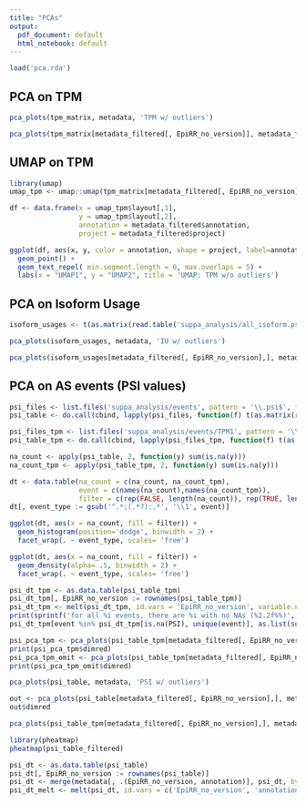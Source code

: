 ```yaml
---
title: "PCAs"
output: 
  pdf_document: default
  html_notebook: default
---
```


```r
load('pca.rda')
```


## PCA on TPM

```r
pca_plots(tpm_matrix, metadata, 'TPM w/ outliers')
```

```r

pca_plots(tpm_matrix[metadata_filtered[, EpiRR_no_version]], metadata_filtered, 'TPM w/o outliers')
```

## UMAP on TPM

```r
library(umap)
umap_tpm <- umap::umap(tpm_matrix[metadata_filtered[, EpiRR_no_version]])

df <- data.frame(x = umap_tpm$layout[,1],
                 y = umap_tpm$layout[,2],
                 annotation = metadata_filtered$annotation,
                 project = metadata_filtered$project)

ggplot(df, aes(x, y, color = annotation, shape = project, label=annotation)) +
  geom_point() +
  geom_text_repel( min.segment.length = 0, max.overlaps = 5) +
  labs(x = "UMAP1", y = "UMAP2", title = 'UMAP: TPM w/o outliers')
```

## PCA on Isoform Usage

```r
isoform_usages <- t(as.matrix(read.table('suppa_analysis/all_isoform.psi', header=TRUE, sep="\t")))

pca_plots(isoform_usages, metadata, 'IU w/ outliers')
```

```r
pca_plots(isoform_usages[metadata_filtered[, EpiRR_no_version],], metadata_filtered, 'IU w/o outliers')
```

## PCA on AS events (PSI values)

```r
psi_files <- list.files('suppa_analysis/events', pattern = '\\.psi$', full.names = TRUE)
psi_table <- do.call(cbind, lapply(psi_files, function(f) t(as.matrix(read.table(f, header=TRUE, sep="\t")))))

psi_files_tpm <- list.files('suppa_analysis/events/TPM1', pattern = '\\.psi$', full.names = TRUE)
psi_table_tpm <- do.call(cbind, lapply(psi_files_tpm, function(f) t(as.matrix(read.table(f, header=TRUE, sep="\t")))))
```

```r
na_count <- apply(psi_table, 2, function(y) sum(is.na(y)))
na_count_tpm <- apply(psi_table_tpm, 2, function(y) sum(is.na(y)))

dt <- data.table(na_count = c(na_count, na_count_tpm),
                 event = c(names(na_count),names(na_count_tpm)),
                 filter = c(rep(FALSE, length(na_count)), rep(TRUE, length(na_count))))
dt[, event_type := gsub('^.*;(.*?):.*', '\\1', event)]

ggplot(dt, aes(x = na_count, fill = filter)) + 
  geom_histogram(position='dodge', binwidth = 2) +
  facet_wrap(. ~ event_type, scales= 'free')

ggplot(dt, aes(x = na_count, fill = filter)) + 
  geom_density(alpha= .5, binwidth = 2) +
  facet_wrap(. ~ event_type, scales= 'free')
```

```r
psi_dt_tpm <- as.data.table(psi_table_tpm)
psi_dt_tpm[, EpiRR_no_version := rownames(psi_table_tpm)]
psi_dt_tpm <- melt(psi_dt_tpm, id.vars = 'EpiRR_no_version', variable.name = 'event', value.name = 'PSI')
print(sprintf('for all %i events, there are %i with no NAs (%2.2f%%)', psi_dt_tpm[, uniqueN(event)], psi_dt_tpm[, .(no_na = all(!is.na(PSI))), by=event][, sum(no_na)], 100 * psi_dt_tpm[, .(no_na = all(!is.na(PSI))), by=event][, sum(no_na)] / psi_dt_tpm[, uniqueN(event)] ))
psi_dt_tpm[event %in% psi_dt_tpm[is.na(PSI), unique(event)], as.list(summary(PSI)), by = event]
```

```r
psi_pca_tpm <- pca_plots(psi_table_tpm[metadata_filtered[, EpiRR_no_version],], metadata_filtered, 'PSI w/o outliers w/ TPM filter setting NAs to 0')
print(psi_pca_tpm$dimred)
psi_pca_tpm_omit <- pca_plots(psi_table_tpm[metadata_filtered[, EpiRR_no_version],], metadata_filtered, 'PSI w/o outliers w/ TPM filter ommitting events with NAs', na.omit = TRUE)
print(psi_pca_tpm_omit$dimred)
```

```r
pca_plots(psi_table, metadata, 'PSI w/ outliers')
```

```r
out <- pca_plots(psi_table[metadata_filtered[, EpiRR_no_version],], metadata_filtered, 'PSI w/o outliers')
out$dimred
```

```r
pca_plots(psi_table_tpm[metadata_filtered[, EpiRR_no_version],], metadata_filtered, 'PSI w/o outliers w/ TPM filter')
```

```r
library(pheatmap)
pheatmap(psi_table_filtered)
```

```r
psi_dt <- as.data.table(psi_table)
psi_dt[, EpiRR_no_version := rownames(psi_table)]
psi_dt <- merge(metadata[, .(EpiRR_no_version, annotation)], psi_dt, by ='EpiRR_no_version')
psi_dt_melt <- melt(psi_dt, id.vars = c('EpiRR_no_version', 'annotation'), variable = 'event', value = 'PSI')
```
